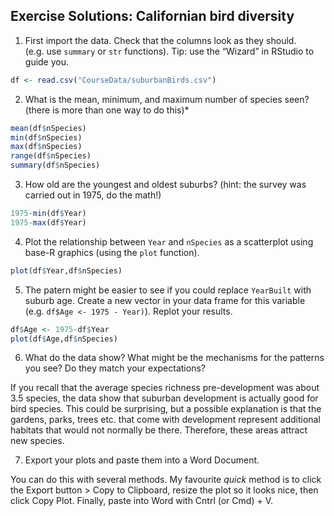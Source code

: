 ## Exercise Solutions: Californian bird diversity

1. First import the data. Check that the columns look as they should. (e.g. use `summary` or `str` functions). Tip: use the "Wizard" in RStudio to guide you.

```r
df <- read.csv("CourseData/suburbanBirds.csv")
```


2. What is the mean, minimum, and maximum number of species seen? (there is more than one way to do this)*

```r
mean(df$nSpecies)
min(df$nSpecies)
max(df$nSpecies)
range(df$nSpecies)
summary(df$nSpecies)
```


3. How old are the youngest and oldest suburbs? (hint: the survey was carried out in 1975, do the math!)

```r
1975-min(df$Year)
1975-max(df$Year)
```

4. Plot the relationship between `Year` and `nSpecies` as a scatterplot using base-R graphics (using the `plot` function).

```r
plot(df$Year,df$nSpecies)
```

5. The patern might be easier to see if you could replace `YearBuilt` with suburb age. Create a new vector in your data frame for this variable (e.g. `df$Age <- 1975 - Year)`). Replot your results.

```r
df$Age <- 1975-df$Year
plot(df$Age,df$nSpecies)
```


6. What do the data show? What might be the mechanisms for the patterns you see? Do they match your expectations?

If you recall that the average species richness pre-development was about 3.5 species, the data show that suburban development is actually good for bird species. This could be surprising, but a possible explanation is that the gardens, parks, trees etc. that come with development represent additional habitats that would not normally be there. Therefore, these areas attract new species.

7. Export your plots and paste them into a Word Document.

You can do this with several methods. My favourite *quick* method is to click the Export button > Copy to Clipboard, resize the plot so it looks nice, then click Copy Plot. Finally, paste into Word with Cntrl (or Cmd) + V.

